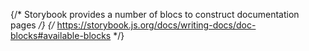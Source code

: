 
{/* Storybook provides a number of blocs to construct documentation pages */}
{/* https://storybook.js.org/docs/writing-docs/doc-blocks#available-blocks */}

<Meta of={AtomicCommerceProductListStories} />

<Title />
<Subtitle>
  <Description />
</Subtitle>

<Canvas
  additionalActions={[
    {
      title: 'Open in GitHub',
      onClick: () => {
        window.open(
          'https://github.com/coveo/ui-kit/blob/master/packages/atomic/src/components/commerce/atomic-commerce-product-list/atomic-commerce-product-list.ts',
          '_blank'
        );
      },
    },
  ]}
  of={AtomicCommerceProductListStories.Default}
/>

## Usage

This component is typically placed within the "products" section of the layout.

```html
<atomic-commerce-interface>
  ...
  <atomic-commerce-layout>
    ...
    <atomic-layout-section section="main">
      ...
      <atomic-layout-section section="products">
        <atomic-commerce-product-list></atomic-commerce-product-list>
      </atomic-layout-section>
    </atomic-layout-section>
  </atomic-commerce-layout>
</atomic-commerce-interface>
```

By default, the component will render products using a basic template (except in
table display mode, which has no default template).

You can also [define custom templates](https://docs.coveo.com/en/atomic/latest/usage/displaying-results/#defining-a-result-template).

```html

```

## Examples

### Grid display with custom template

See [Displaying results as a list or grid](https://docs.coveo.com/en/atomic/latest/usage/displaying-results/list-or-grid/).

<Canvas of={AtomicCommerceProductListStories.GridDisplayWithTemplate} />

See [Displaying results as a list or grid](https://docs.coveo.com/en/atomic/latest/usage/displaying-results/list-or-grid/).

### List display with custom template

<Canvas of={AtomicCommerceProductListStories.ListDisplayWithTemplate} />

### Table display

See [Displaying results as a table](https://docs.coveo.com/en/atomic/latest/usage/displaying-results/table/).

<Canvas of={AtomicCommerceProductListStories.TableDisplay} />

## Reference

<ArgTypes />

### Methods

#### `setRenderFunction`

Sets a rendering function to bypass the standard HTML template mechanism for rendering results. You can use this function while working with web frameworks that don’t use plain HTML syntax, e.g., React, Angular or Vue.

Do not use this method if you integrate Atomic in a plain HTML deployment.

**Signature:** `setRenderFunction(resultRenderingFunction: ItemRenderingFunction) => Promise<void>`

**Returns:** `Promise<void>`
